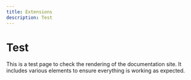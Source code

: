```yaml
---
title: Extensions
description: Test
---
```


# Test
This is a test page to check the rendering of the documentation site. It includes various elements to ensure everything is working as expected.